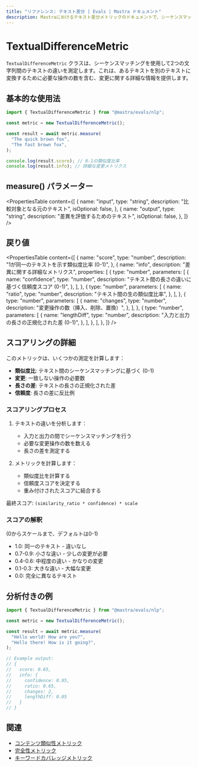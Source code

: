 ```yaml
---
title: "リファレンス: テキスト差分 | Evals | Mastra ドキュメント"
description: Mastraにおけるテキスト差分メトリックのドキュメントで、シーケンスマッチングを使用して文字列間のテキスト差分を測定します。
---
```


# TextualDifferenceMetric

`TextualDifferenceMetric` クラスは、シーケンスマッチングを使用して2つの文字列間のテキストの違いを測定します。これは、あるテキストを別のテキストに変換するために必要な操作の数を含む、変更に関する詳細な情報を提供します。

## 基本的な使用法

```typescript
import { TextualDifferenceMetric } from "@mastra/evals/nlp";

const metric = new TextualDifferenceMetric();

const result = await metric.measure(
  "The quick brown fox",
  "The fast brown fox",
);

console.log(result.score); // 0-1の類似度比率
console.log(result.info); // 詳細な変更メトリクス
```

## measure() パラメーター

<PropertiesTable
  content={[
    {
      name: "input",
      type: "string",
      description: "比較対象となる元のテキスト",
      isOptional: false,
    },
    {
      name: "output",
      type: "string",
      description: "差異を評価するためのテキスト",
      isOptional: false,
    },
  ]}
/>

## 戻り値

<PropertiesTable
  content={[
    {
      name: "score",
      type: "number",
      description: "1が同一のテキストを示す類似度比率 (0-1)",
    },
    {
      name: "info",
      description: "差異に関する詳細なメトリクス",
      properties: [
        {
          type: "number",
          parameters: [
            {
              name: "confidence",
              type: "number",
              description: "テキスト間の長さの違いに基づく信頼度スコア (0-1)",
            },
          ],
        },
        {
          type: "number",
          parameters: [
            {
              name: "ratio",
              type: "number",
              description: "テキスト間の生の類似度比率",
            },
          ],
        },
        {
          type: "number",
          parameters: [
            {
              name: "changes",
              type: "number",
              description: "変更操作の数（挿入、削除、置換）",
            },
          ],
        },
        {
          type: "number",
          parameters: [
            {
              name: "lengthDiff",
              type: "number",
              description: "入力と出力の長さの正規化された差 (0-1)",
            },
          ],
        },
      ],
    },
  ]}
/>

## スコアリングの詳細

このメトリックは、いくつかの測定を計算します：

- **類似度比**: テキスト間のシーケンスマッチングに基づく (0-1)
- **変更**: 一致しない操作の必要数
- **長さの差**: テキストの長さの正規化された差
- **信頼度**: 長さの差に反比例

### スコアリングプロセス

1. テキストの違いを分析します：

   - 入力と出力の間でシーケンスマッチングを行う
   - 必要な変更操作の数を数える
   - 長さの差を測定する

2. メトリックを計算します：
   - 類似度比を計算する
   - 信頼度スコアを決定する
   - 重み付けされたスコアに結合する

最終スコア: `(similarity_ratio * confidence) * scale`

### スコアの解釈

(0からスケールまで、デフォルトは0-1)

- 1.0: 同一のテキスト - 違いなし
- 0.7-0.9: 小さな違い - 少しの変更が必要
- 0.4-0.6: 中程度の違い - かなりの変更
- 0.1-0.3: 大きな違い - 大幅な変更
- 0.0: 完全に異なるテキスト

## 分析付きの例

```typescript
import { TextualDifferenceMetric } from "@mastra/evals/nlp";

const metric = new TextualDifferenceMetric();

const result = await metric.measure(
  "Hello world! How are you?",
  "Hello there! How is it going?",
);

// Example output:
// {
//   score: 0.65,
//   info: {
//     confidence: 0.95,
//     ratio: 0.65,
//     changes: 2,
//     lengthDiff: 0.05
//   }
// }
```

## 関連

- [コンテンツ類似性メトリック](./content-similarity)
- [完全性メトリック](./completeness)
- [キーワードカバレッジメトリック](./keyword-coverage)
